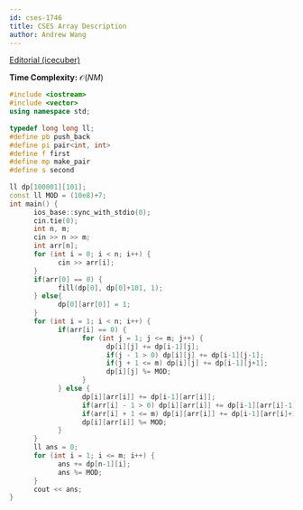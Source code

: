```yaml
---
id: cses-1746
title: CSES Array Description
author: Andrew Wang
---
```


[Editorial (icecuber)](https://codeforces.com/blog/entry/70018)

**Time Complexity:** $\mathcal{O}(NM)$

<Spoiler title = "Show Solution">

```cpp
#include <iostream>
#include <vector>
using namespace std;
 
typedef long long ll;
#define pb push_back
#define pi pair<int, int>
#define f first
#define mp make_pair
#define s second
 
ll dp[100001][101];
const ll MOD = (10e8)+7;
int main() {
      ios_base::sync_with_stdio(0);
      cin.tie(0);
      int n, m;
      cin >> n >> m;
      int arr[n];
      for (int i = 0; i < n; i++) {
            cin >> arr[i];
      }
      if(arr[0] == 0) {
            fill(dp[0], dp[0]+101, 1);
      } else{
            dp[0][arr[0]] = 1;
      }
      for (int i = 1; i < n; i++) {
            if(arr[i] == 0) {
                  for (int j = 1; j <= m; j++) {
                        dp[i][j] += dp[i-1][j];
                        if(j - 1 > 0) dp[i][j] += dp[i-1][j-1];
                        if(j + 1 <= m) dp[i][j] += dp[i-1][j+1];
                        dp[i][j] %= MOD;
                  }
            } else {
                  dp[i][arr[i]] += dp[i-1][arr[i]];
                  if(arr[i] - 1 > 0) dp[i][arr[i]] += dp[i-1][arr[i]-1];
                  if(arr[i] + 1 <= m) dp[i][arr[i]] += dp[i-1][arr[i]+1];
                  dp[i][arr[i]] %= MOD;
            }
      }
      ll ans = 0;
      for (int i = 1; i <= m; i++) {
            ans += dp[n-1][i];
            ans %= MOD;
      }
      cout << ans;
}
```
</Spoiler>
